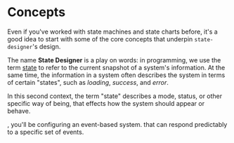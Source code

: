 # Concepts

Even if you've worked with state machines and state charts before, it's a good idea to start with some of the core concepts that underpin `state-designer`'s design.

The name **State Designer** is a play on words: in programming, we use the term [state](https://bit.ly/2V9umVa) to refer to the current snapshot of a system's information. At the same time, the information in a system often describes the system in terms of certain "states", such as _loading_, _success_, and _error_.

In this second context, the term "state" describes a mode, status, or other specific way of being, that effects how the system should appear or behave.

, you'll be configuring an event-based system. that can respond predictably to a specific set of events.
